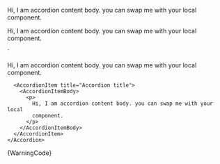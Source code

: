 


<Accordion state="warning">
  <AccordionItem title="Accordion title">
    <AccordionItemBody>
       <p>
        Hi, I am accordion content body. you can swap me with your local
        component.
       </p>
    </AccordionItemBody>
  </AccordionItem>
  <AccordionItem title="Accordion title">
    <AccordionItemBody>
      <p>
      Hi, I am accordion content body. you can swap me with your local
      component.
      </p>
    </AccordionItemBody>
  </AccordionItem>
</Accordion>
`

<Section contained={true} border={true} style={{ paddingRight: 0, paddingLeft: 0 }}>
  <Preview wrapper={true}>
    <Accordion state="warning">
      <AccordionItem title="Accordion title">
        <AccordionItemBody>
          <p>
            Hi, I am accordion content body. you can swap me with your local
            component.
          </p>
        </AccordionItemBody>
      </AccordionItem>

      <AccordionItem title="Accordion title">
        <AccordionItemBody>
          <p>
            Hi, I am accordion content body. you can swap me with your local
            component.
          </p>
        </AccordionItemBody>
      </AccordionItem>
    </Accordion>
  </Preview>

  <Snippet language="js">
    {WarningCode}
  </Snippet>
</Section>
